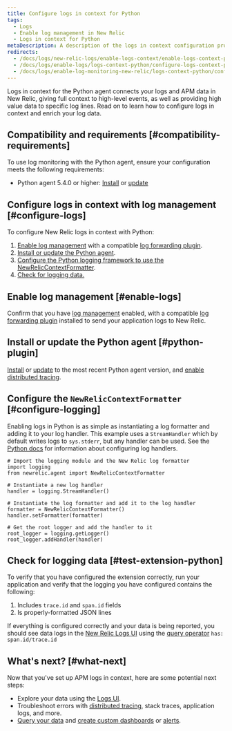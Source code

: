 ```yaml
---
title: Configure logs in context for Python
tags:
  - Logs
  - Enable log management in New Relic
  - Logs in context for Python
metaDescription: A description of the logs in context configuration process for the Python agent.
redirects:
  - /docs/logs/new-relic-logs/enable-logs-context/enable-logs-context-python
  - /docs/logs/enable-logs/logs-context-python/configure-logs-context-python
  - /docs/logs/enable-log-monitoring-new-relic/logs-context-python/configure-logs-context-python
---
```


Logs in context for the Python agent connects your logs and APM data in New Relic, giving full context to high-level events, as well as providing high value data to specific log lines. Read on to learn how to configure logs in context and enrich your log data.

## Compatibility and requirements [#compatibility-requirements]

To use log monitoring with the Python agent, ensure your configuration meets the following requirements:

* Python agent 5.4.0 or higher: [Install](/docs/agents/python-agent/installation/standard-python-agent-install) or [update](/docs/agents/python-agent/installation/update-python-agent)

## Configure logs in context with log management [#configure-logs]

To configure New Relic logs in context with Python:

1. [Enable log management](/docs/introduction-new-relic-logs) with a compatible [log forwarding plugin](/docs/logs/enable-logs/enable-logs/enable-new-relic-logs#enable-logs).
2. [Install or update the Python agent](#python-plugin).
3. [Configure the Python logging framework to use the NewRelicContextFormatter](#configure-logging).
4. [Check for logging data.](#test-extension-python)

## Enable log management [#enable-logs]

Confirm that you have [log management](/docs/introduction-new-relic-logs) enabled, with a compatible [log forwarding plugin](/docs/logs/enable-logs/enable-logs/enable-new-relic-logs#enable-logs) installed to send your application logs to New Relic.

## Install or update the Python agent [#python-plugin]

[Install](/docs/agents/python-agent/installation/standard-python-agent-install) or [update](/docs/agents/python-agent/installation/update-python-agent) to the most recent Python agent version, and [enable distributed tracing](/docs/understand-dependencies/distributed-tracing/enable-configure/enable-distributed-tracing).

## Configure the `NewRelicContextFormatter` [#configure-logging]

Enabling logs in Python is as simple as instantiating a log formatter and adding it to your log handler. This example uses a `StreamHandler` which by default writes logs to `sys.stderr`, but any handler can be used. See the [Python docs](https://docs.python.org/3/library/logging.handlers.html) for information about configuring log handlers.

```
# Import the logging module and the New Relic log formatter
import logging
from newrelic.agent import NewRelicContextFormatter

# Instantiate a new log handler
handler = logging.StreamHandler()

# Instantiate the log formatter and add it to the log handler
formatter = NewRelicContextFormatter()
handler.setFormatter(formatter)

# Get the root logger and add the handler to it
root_logger = logging.getLogger()
root_logger.addHandler(handler)
```

## Check for logging data [#test-extension-python]

To verify that you have configured the extension correctly, run your application and verify that the logging you have configured contains the following:

1. Includes `trace.id` and `span.id` fields
2. Is properly-formatted JSON lines

If everything is configured correctly and your data is being reported, you should see data logs in the [New Relic Logs UI](https://one.newrelic.com/launcher/logger.log-launcher) using the [query operator](/docs/new-relic-logs-query-syntax) `has: span.id/trace.id`

## What's next? [#what-next]

Now that you've set up APM logs in context, here are some potential next steps:

* Explore your data using the [Logs UI](/docs/explore-your-data-new-relic-logs-ui).
* Troubleshoot errors with [distributed tracing](/docs/understand-dependencies/distributed-tracing/get-started/introduction-distributed-tracing), stack traces, application logs, and more.
* [Query your data](/docs/using-new-relic/data/understand-data/query-new-relic-data) and [create custom dashboards](/docs/dashboards/new-relic-one-dashboards/get-started/introduction-new-relic-one-dashboards) or [alerts](/docs/alerts/new-relic-alerts/configuring-alert-policies/create-edit-or-find-alert-policy).
